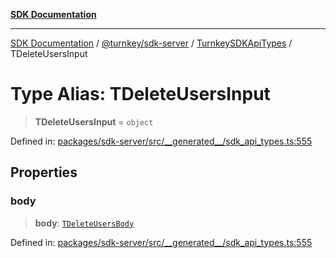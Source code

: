 [**SDK Documentation**](../../../../../README.mdx)

***

[SDK Documentation](../../../../../packages.mdx) / [@turnkey/sdk-server](../../../README.mdx) / [TurnkeySDKApiTypes](../README.mdx) / TDeleteUsersInput

# Type Alias: TDeleteUsersInput

> **TDeleteUsersInput** = `object`

Defined in: [packages/sdk-server/src/\_\_generated\_\_/sdk\_api\_types.ts:555](https://github.com/tkhq/sdk/blob/e1b1a69bdd608320aaf03cc2dbbf68dc0c52b28d/packages/sdk-server/src/__generated__/sdk_api_types.ts#L555)

## Properties

### body

> **body**: [`TDeleteUsersBody`](TDeleteUsersBody.mdx)

Defined in: [packages/sdk-server/src/\_\_generated\_\_/sdk\_api\_types.ts:555](https://github.com/tkhq/sdk/blob/e1b1a69bdd608320aaf03cc2dbbf68dc0c52b28d/packages/sdk-server/src/__generated__/sdk_api_types.ts#L555)
